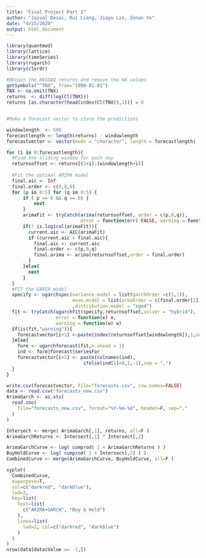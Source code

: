 ---
title: "Final Project Part 1"
author: "Jaival Desai, Rui Liang, Jiayu Lin, Zenan Ye"
date: "4/15/2020"
output: html_document
---
```{r, warning=FALSE, message=FALSE}
library(quantmod)
library(lattice)
library(timeSeries)
library(rugarch)
library(clordr)
```

```{r,warning=FALSE,message=FALSE}
#Obtain the NASDAQ returns and remove the NA values
getSymbols("^TNX", from="1990-01-01")
TNX <- na.omit(TNX)
returns  <- diff(log(Cl(TNX)))
returns [as.character(head(index(Cl(TNX)),1))] = 0


#Make a forecast vector to store the predictions

windowlength  <- 500
forecastlength <- length(returns) - windowlength
forecastvector <- vector(mode = "character", length = forecastlength)
```

```{r}
for (i in 0:forecastlength){
  #Find the sliding window for each day
  returnsoffset <- returns[(1+i):(windowlength+i)]
  
  #Fit the optimal ARIMA model
  final.aic <- Inf
  final.order <- c(0,0,0)
  for (p in 0:5) for (q in 0:5) {
      if ( p == 0 && q == 0) {
          next
      }
      arimaFit <- tryCatch(arima(returnsoffset, order = c(p,0,q)),
                           error = function(err) FALSE, warning = function(err) FALSE)
      if(! is.logical(arimaFit)){
        current.aic <- AIC(arimaFit)
        if (current.aic < final.aic){
          final.aic <- current.aic
          final.order <- c(p,0,q)
          final.arima <- arima(returnsoffset,order = final.order)
        }
      }else{
        next
      }
  }
  #FIT the GARCH model 
  specify <- ugarchspec(variance.model = list(garchOrder =c(1,1)),
                        mean.model = list(armaOrder = c(final.order[1],final.order[3]),include.mean = TRUE)
                        ,distribution.model = "sged")
  fit <- tryCatch(ugarchfit(specify,returnsoffset,solver = "hybrid"),
                  error = function(e) e,
                  warning = function(w) w)
  if(is(fit,"warning")){
    forecastvector[i+1] <-paste(index(returnsoffset[windowlength]),1,sep = ",")
  }else{
    fore <- ugarchforecast(fit,n.ahead = 1)
    ind <- fore@forecast$seriesFor
    forecastvector[i+1] <- paste(colnames(ind),
                            ifelse(ind[1]<0,1,-1),sep = ",")
  }
}
```

```{r}
write.csv(forecastvector, file="forecasts.csv", row.names=FALSE)
data <- read.csv("forecasts_new.csv")
ArimaGarch <- as.xts( 
  read.zoo(
    file="forecasts_new.csv", format="%Y-%m-%d", header=F, sep=","
  )
)
```

```{r}
Intersect <- merge( ArimaGarch[,1], returns, all=F )
ArimaGarchReturns <- Intersect[,1] * Intersect[,2]

ArimaGarchCurve <- log( cumprod( 1 + ArimaGarchReturns ) )
BuyHoldCurve <- log( cumprod( 1 + Intersect[,2] ) )
CombinedCurve <- merge(ArimaGarchCurve, BuyHoldCurve, all=F )

xyplot( 
  CombinedCurve,
  superpose=T,
  col=c("darkred", "darkblue"),
  lwd=2,
  key=list( 
    text=list(
      c("ARIMA+GARCH", "Buy & Hold")
    ),
    lines=list(
      lwd=2, col=c("darkred", "darkblue")
    )
  )
)
nrow(data[data$Value == -1,])
```

